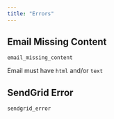 ```yaml
---
title: "Errors"
---
```



## Email Missing Content

`email_missing_content`

Email must have `html` and/or `text`


## SendGrid Error

`sendgrid_error`



